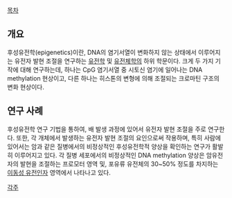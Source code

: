 [[목차]]

== 개요 ==
후성유전학(epigenetics)이란, DNA의 염기서열이 변화하지 않는 상태에서 이루어지는 유전자 발현 조절을 연구하는 [[유전]]학 및 [[유전체]]학의 하위 학문이다. 크게 두 가지 기작에 대해 연구하는데, 하나는 CpG 염기서열 중 시토신 염기에 일어나는 DNA methylation 현상이고, 다른 하나는 히스톤의 변형에 의해 조절되는 크로마틴 구조의 변화 현상이다.


== 연구 사례 ==
후성유전학 연구 기법을 통하여, 배 발생 과정에 있어서 유전자 발현 조절을 주로 연구한다. 또한, 각 개체에서 발생하는 유전자 발현 조절의 요인으로써 작용하며, 특히 사람에 있어서는 암과 같은 질병에서의 비정상적인 후성유전학적 양상을 확인하는 연구가 활발히 이루어지고 있다. 각 질병 세포에서의 비정상적인 DNA methylation 양상은 암유전자의 발현을 조절하는 프로모터 영역 및, 포유류 유전체의 30~50% 정도를 차지하는 [[이동성 유전인자]] 영역에서 나타나고 있다.

[[각주]]
